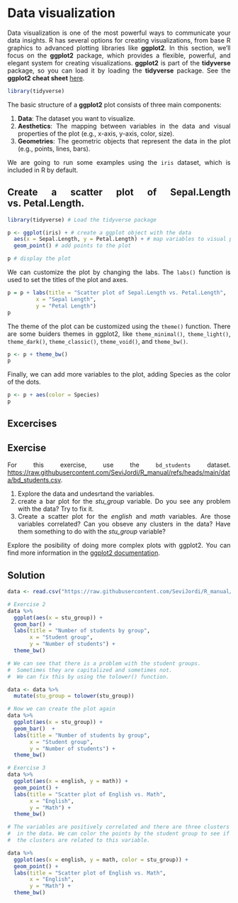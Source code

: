 # Data visualization

<div style="text-align: justify">

Data visualization is one of the most powerful ways to communicate your data insights. R has several options for creating visualizations, from base R graphics to advanced plotting libraries like **ggplot2**. In this section, we'll focus on the **ggplot2** package, which provides a flexible, powerful, and elegant system for creating visualizations. **ggplot2** is part of the **tidyverse** package, so you can load it by loading the **tidyverse** package. See the **ggplot2 cheat sheet** [here](https://posit.co/wp-content/uploads/2022/10/data-visualization-1.pdf).

```r
library(tidyverse)
```

The basic structure of a **ggplot2** plot consists of three main components:

1.  **Data**: The dataset you want to visualize.
2.  **Aesthetics**: The mapping between variables in the data and visual properties of the plot (e.g., x-axis, y-axis, color, size).
3.  **Geometries**: The geometric objects that represent the data in the plot (e.g., points, lines, bars).

We are going to run some examples using the `iris` dataset, which is included in R by default.

## Create a scatter plot of Sepal.Length vs. Petal.Length.

```r
library(tidyverse) # Load the tidyverse package

p <- ggplot(iris) + # create a ggplot object with the data
  aes(x = Sepal.Length, y = Petal.Length) + # map variables to visual properties with aes()
  geom_point() # add points to the plot

p # display the plot
```

We can customize the plot by changing the labs. The `labs()` function is used to set the titles of the plot and axes.

```r
p = p + labs(title = "Scatter plot of Sepal.Length vs. Petal.Length",
         x = "Sepal Length",
         y = "Petal Length")
p
```

The theme of the plot can be customized using the `theme()` function. There are some buiders themes in ggplot2, like `theme_minimal()`, `theme_light()`, `theme_dark()`, `theme_classic()`, `theme_void()`, and `theme_bw()`.

```r
p <- p + theme_bw()
p
```

Finally, we can add more variables to the plot, adding Species as the color of the dots.

```r
p <- p + aes(color = Species)
p
```

## Excercises

::: callout-important
## Exercise

For this exercise, use the `bd_students` dataset. <https://raw.githubusercontent.com/SeviJordi/R_manual/refs/heads/main/data/bd_students.csv>.

1.  Explore the data and undesrtand the variables.
2.  create a bar plot for the *stu_group* variable. Do you see any problem with the data? Try to fix it.
3.  Create a scatter plot for the *english* and *math* variables. Are those variables correlated? Can you obseve any clusters in the data? Have them something to do with the *stu_group* variable?

Explore the posibility of doing more complex plots with ggplot2. You can find more information in the [ggplot2 documentation](https://ggplot2.tidyverse.org/).
:::

::: {.callout-note collapse="true"}
## Solution

```r
data <- read.csv("https://raw.githubusercontent.com/SeviJordi/R_manual/refs/heads/main/data/bd_students.csv")

# Exercise 2
data %>%
  ggplot(aes(x = stu_group)) +
  geom_bar() + 
  labs(title = "Number of students by group",
       x = "Student group",
       y = "Number of students") + 
  theme_bw()

# We can see that there is a problem with the student groups. 
#  Sometimes they are capitalized and sometimes not. 
#  We can fix this by using the tolower() function.

data <- data %>%
  mutate(stu_group = tolower(stu_group))

# Now we can create the plot again
data %>%
  ggplot(aes(x = stu_group)) +
  geom_bar()  + 
  labs(title = "Number of students by group",
       x = "Student group",
       y = "Number of students") + 
  theme_bw()

# Exercise 3
data %>%
  ggplot(aes(x = english, y = math)) +
  geom_point() +
  labs(title = "Scatter plot of English vs. Math",
       x = "English",
       y = "Math") +
  theme_bw()

# The variables are positively correlated and there are three clusters 
#  in the data. We can color the points by the student group to see if 
#  the clusters are related to this variable.

data %>%
  ggplot(aes(x = english, y = math, color = stu_group)) +
  geom_point() +
  labs(title = "Scatter plot of English vs. Math",
       x = "English",
       y = "Math") +
  theme_bw()

```
:::


